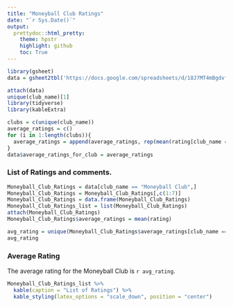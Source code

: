 ```yaml
---
title: "Moneyball Club Ratings"
date: "`r Sys.Date()`"
output: 
  prettydoc::html_pretty:
    theme: hpstr
    highlight: github
    toc: True
---
```



```r
library(gsheet)
data = gsheet2tbl('https://docs.google.com/spreadsheets/d/18J7MT4mBgdvfWq-jl4fJY4hRQ76y-XRZ5-7oV1bWX_Y/edit#gid=0')
```




```r
attach(data)
unique(club_name)[1]
library(tidyverse)
library(kableExtra)
```



```r
clubs = c(unique(club_name))
average_ratings = c()
for (i in 1:length(clubs)){
  average_ratings = append(average_ratings, rep(mean(rating[club_name == clubs[i]]), length(rating[club_name == clubs[i]])))
}
data$average_ratings_for_club = average_ratings
```




### List of Ratings and comments. 

```r
Moneyball_Club_Ratings = data[club_name == "Moneyball Club",]
Moneyball_Club_Ratings = Moneyball_Club_Ratings[,c(1:7)]
Moneyball_Club_Ratings = data.frame(Moneyball_Club_Ratings)
Moneyball_Club_Ratings_list = list(Moneyball_Club_Ratings)
attach(Moneyball_Club_Ratings)
Moneyball_Club_Ratings$average_ratings = mean(rating)
```

```r
avg_rating = unique(Moneyball_Club_Ratings$average_ratings[club_name == "Moneyball Club"])
avg_rating
```

### Average Rating

The average rating for the Moneyball Club is `r avg_rating`.


```r
Moneyball_Club_Ratings_list %>% 
  kable(caption = "List of Ratings") %>% 
  kable_styling(latex_options = "scale_down", position = "center")
```


